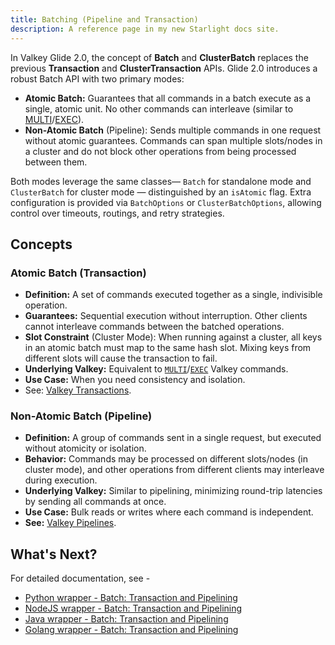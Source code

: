 ```yaml
---
title: Batching (Pipeline and Transaction)
description: A reference page in my new Starlight docs site.
---
```


In Valkey Glide 2.0, the concept of **Batch** and **ClusterBatch** replaces the previous **Transaction** and **ClusterTransaction** APIs. Glide 2.0 introduces a robust Batch API with two primary modes:

* **Atomic Batch:** Guarantees that all commands in a batch execute as a single, atomic unit. No other commands can interleave (similar to [MULTI](https://valkey.io/commands/multi/)/[EXEC](https://valkey.io/commands/exec/)).
* **Non-Atomic Batch** (Pipeline): Sends multiple commands in one request without atomic guarantees. Commands can span multiple slots/nodes in a cluster and do not block other operations from being processed between them.

Both modes leverage the same classes— `Batch` for standalone mode and `ClusterBatch` for cluster mode — distinguished by an `isAtomic` flag. Extra configuration is provided via `BatchOptions` or `ClusterBatchOptions`, allowing control over timeouts, routings, and retry strategies.

## Concepts
###  **Atomic Batch (Transaction)**

* **Definition:** A set of commands executed together as a single, indivisible operation.
* **Guarantees:** Sequential execution without interruption. Other clients cannot interleave commands between the batched operations.
* **Slot Constraint** (Cluster Mode): When running against a cluster, all keys in an atomic batch must map to the same hash slot. Mixing keys from different slots will cause the transaction to fail.
* **Underlying Valkey:** Equivalent to [`MULTI`](https://valkey.io/commands/multi/)/[`EXEC`](https://valkey.io/commands/exec/) Valkey commands.
* **Use Case:** When you need consistency and isolation.
* See: [Valkey Transactions](https://valkey.io/topics/transactions/).

### **Non-Atomic Batch (Pipeline)**

* **Definition:** A group of commands sent in a single request, but executed without atomicity or isolation.
* **Behavior:** Commands may be processed on different slots/nodes (in cluster mode), and other operations from different clients may interleave during execution.
* **Underlying Valkey:** Similar to pipelining, minimizing round-trip latencies by sending all commands at once.
* **Use Case:** Bulk reads or writes where each command is independent.
* **See:** [Valkey Pipelines](https://valkey.io/topics/pipelining/).

## What's Next?
For detailed documentation, see - 
* [Python wrapper - Batch: Transaction and Pipelining](https://github.com/valkey-io/valkey-glide/wiki/Python-wrapper#batch-transaction-and-pipelining-glide-20)
* [NodeJS wrapper - Batch: Transaction and Pipelining](https://github.com/valkey-io/valkey-glide/wiki/NodeJS-wrapper#batch-transaction-and-pipelining-glide-20)
* [Java wrapper - Batch: Transaction and Pipelining](https://github.com/valkey-io/valkey-glide/wiki/Java-wrapper#batch-transaction-and-pipelining-glide-20)
* [Golang wrapper - Batch: Transaction and Pipelining](https://github.com/valkey-io/valkey-glide/wiki/Golang-wrapper#batch-transaction-and-pipelining-glide-20)

